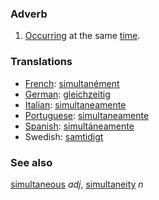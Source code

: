 ===Adverb===
# [[Occur]]ring at the same [[time]].

===Translations===
*[[French]]: [[simultanément]]
*[[German]]: [[gleichzeitig]]
*[[Italian]]: [[simultaneamente]]
*[[Portuguese]]: [[simultaneamente]]
*[[Spanish]]: [[simultáneamente]]
*Swedish: [[samtidigt]] 

===See also===
[[simultaneous]] ''adj'', [[simultaneity]] ''n''